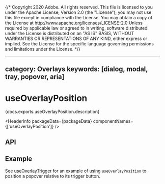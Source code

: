 {/* Copyright 2020 Adobe. All rights reserved.
This file is licensed to you under the Apache License, Version 2.0 (the "License");
you may not use this file except in compliance with the License. You may obtain a copy
of the License at http://www.apache.org/licenses/LICENSE-2.0
Unless required by applicable law or agreed to in writing, software distributed under
the License is distributed on an "AS IS" BASIS, WITHOUT WARRANTIES OR REPRESENTATIONS
OF ANY KIND, either express or implied. See the License for the specific language
governing permissions and limitations under the License. */}



---
category: Overlays
keywords: [dialog, modal, tray, popover, aria]
---

# useOverlayPosition

<PageDescription>{docs.exports.useOverlayPosition.description}</PageDescription>

<HeaderInfo
  packageData={packageData}
  componentNames={['useOverlayPosition']} />

## API

<FunctionAPI function={docs.exports.useOverlayPosition} links={docs.links} />

## Example

See [useOverlayTrigger](useOverlayTrigger.html#example) for an example of using
`useOverlayPosition` to position a popover relative to its trigger button.
